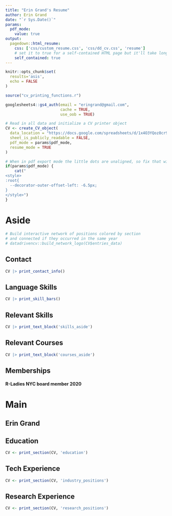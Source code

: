 ```yaml
---
title: "Erin Grand's Resume"
author: Erin Grand
date: "`r Sys.Date()`"
params:
  pdf_mode:
    value: true
output:
  pagedown::html_resume:
    css: ['css/custom_resume.css', 'css/dd_cv.css', 'resume']
    # set it to true for a self-contained HTML page but it'll take longer to render
    self_contained: true
---
```



```r
knitr::opts_chunk$set(
  results='asis', 
  echo = FALSE
)

source("cv_printing_functions.r")

googlesheets4::gs4_auth(email = "eringrand@gmail.com", 
                        cache = TRUE, 
                        use_oob = TRUE)

# Read in all data and initialize a CV printer object
CV <- create_CV_object(
  data_location = "https://docs.google.com/spreadsheets/d/1x4O3YQoz8cr99gD4v7wLec2e61Pqfim6Qm2J-10AM90",
  sheet_is_publicly_readable = FALSE,
  pdf_mode = params$pdf_mode,
  resume_mode = TRUE
)
```

```r
# When in pdf export mode the little dots are unaligned, so fix that with some conditional CSS.
if(params$pdf_mode) {
    cat("
<style>
:root{
  --decorator-outer-offset-left: -6.5px;
}
</style>")
}
```



Aside
================================================================================

```r
# Build interactive network of positions colored by section
# and connected if they occurred in the same year
# datadrivencv::build_network_logo(CV$entries_data)
```


<!-- ```{r} -->
<!-- if(params$pdf_mode){ -->
<!--   cat("View this CV online with links at _eringrand.github.io_") -->
<!-- } else { -->
<!--   cat("[<i class='fas fa-download'></i> Download a PDF of this CV](https://github.com/eringrand/cv/raw/master/resume.pdf)") -->
<!-- } -->
<!-- ``` -->

Contact {#contact}
--------------------------------------------------------------------------------

```r
CV |> print_contact_info()
```


Language Skills {#skills}
--------------------------------------------------------------------------------

```r
CV |> print_skill_bars()
```

Relevant Skills 
--------------------------------------------------------------------------------

```r
CV |> print_text_block('skills_aside')
```

Relevant Courses 
--------------------------------------------------------------------------------

```r
CV |> print_text_block('courses_aside')
```


Memberships {#other}
--------------------------------------------------------------------------------

#### R-Ladies NYC board member 2020






Main
================================================================================

Erin Grand {#title}
--------------------------------------------------------------------------------

<!-- ```{r} -->
<!-- CV <- print_text_block(CV, "intro")  -->
<!-- ``` -->

Education {data-icon=graduation-cap data-concise=true}
--------------------------------------------------------------------------------

```r
CV <- print_section(CV, 'education')
```


Tech Experience {data-icon=suitcase data-concise=true}
--------------------------------------------------------------------------------

```r
CV <- print_section(CV, 'industry_positions')
```


Research Experience {data-icon=laptop}
--------------------------------------------------------------------------------

```r
CV <- print_section(CV, 'research_positions')
```

